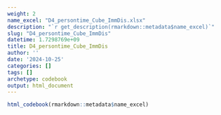 ```yaml
---
weight: 2
name_excel: "D4_persontime_Cube_ImmDis.xlsx"
description: "`r get_description(rmarkdown::metadata$name_excel)`"
slug: "D4_persontime_Cube_ImmDis"
datetime: 1.7298769e+09
title: D4_persontime_Cube_ImmDis
author: ''
date: '2024-10-25'
categories: []
tags: []
archetype: codebook
output: html_document
---
```


```r
html_codebook(rmarkdown::metadata$name_excel)
```
